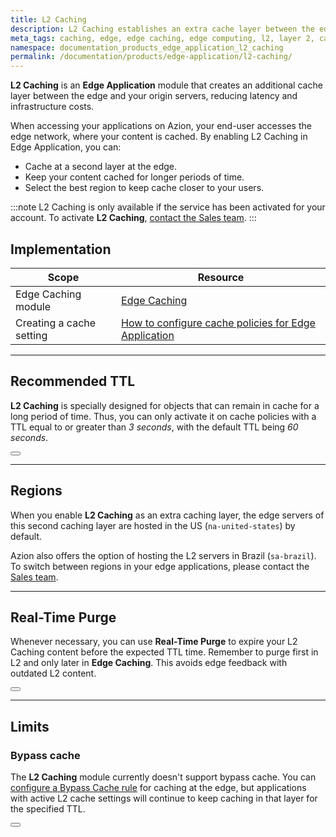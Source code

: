 ```yaml
---
title: L2 Caching
description: L2 Caching establishes an extra cache layer between the edge and your origin servers, effectively lowering latency and minimizing infrastructure expenses.
meta_tags: caching, edge, edge caching, edge computing, l2, layer 2, cache layer, purge cache
namespace: documentation_products_edge_application_l2_caching
permalink: /documentation/products/edge-application/l2-caching/
---
```



**L2 Caching** is an **Edge Application** module that creates an additional cache layer between the edge and your origin servers, reducing latency and infrastructure costs.

When accessing your applications on Azion, your end-user accesses the edge network, where your content is cached. By enabling L2 Caching in Edge Application, you can:

- Cache at a second layer at the edge.
- Keep your content cached for longer periods of time.
- Select the best region to keep cache closer to your users.

:::note
L2 Caching is only available if the service has been activated for your account. To activate **L2 Caching**, [contact the Sales team](https://www.azion.com/en/contact-sales/).
:::

## Implementation

| Scope | Resource |
| --- | --- |
| Edge Caching module | [Edge Caching](/en/documentation/products/edge-application/edge-caching/)  |
| Creating a cache setting | [How to configure cache policies for Edge Application](/en/documentation/products/guides/edge-caching/) |

---

## Recommended TTL

**L2 Caching** is specially designed for objects that can remain in cache for a long period of time. Thus, you can only activate it on cache policies with a TTL equal to or greater than *3 seconds*, with the default TTL being *60 seconds*.

<Button href="/en/documentation/products/edge-application/cache-settings/#browser-cache-settings" text="Learn more about expiration settings"></Button>

---

## Regions

When you enable **L2 Caching** as an extra caching layer, the edge servers of this second caching layer are hosted in the US (`na-united-states`) by default. 

Azion also offers the option of hosting the L2 servers in Brazil (`sa-brazil`). To switch between regions in your edge applications, please contact the [Sales team](https://www.azion.com/en/contact-sales/).

---

## Real-Time Purge

Whenever necessary, you can use **Real-Time Purge** to expire your L2 Caching content before the expected TTL time. Remember to purge first in L2 and only later in **Edge Caching**. This avoids edge feedback with outdated L2 content.

<Button href="/en/documentation/products/edge-application/real-time-purge/" text="Learn more about Real-Time Purge"></Button>

---

## Limits

### Bypass cache

The **L2 Caching** module currently doesn't support bypass cache. You can [configure a Bypass Cache rule](/en/documentation/products/guides/edge-caching/#bypass-cache) for caching at the edge, but applications with active L2 cache settings will continue to keep caching in that layer for the specified TTL.

<Button href="/en/documentation/products/edge-application/rules-engine/#bypass-cache" text="Learn more about Bypass Cache"></Button>
